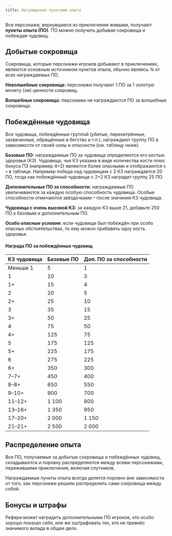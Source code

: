 ```yaml
---
title: Награждение пунктами опыта
---
```



Все персонажи, вернувшиеся из приключения живыми, получают **пункты опыта (ПО)**. ПО можно получить добывая сокровища и побеждая чудовищ.

## Добытые сокровища

Сокровища, которые персонажи игроков добывают в приключениях, являются основным источником пунктов опыта, обычно являясь ¾ от всех награждаемых ПО.

**Неволшебные сокровища:** персонажи получают 1 ПО за 1 золотую монету (зм) ценности сокровищ.

**Волшебные сокровища:** персонажи не награждаются ПО за волшебные сокровища.

## Побеждённые чудовища

Все чудовища, побеждённые группой (убитые, перехитрённые, захваченные, обращённые в бегство и т.п.), награждают группу ПО в зависимости от своей силы и опасности (см. таблицу ниже).

**Базовые ПО:** награждаемые ПО за чудовища определяются его костью здоровья (КЗ). Чудовища, чья КЗ указана в виде количества кости плюс бонуса ПЗ (например 4+2) являются более опасными и отображаются с `+` в таблице. Например победа над чудовищем с 2 КЗ награждается 20 ПО, тогда как побеждённый чудовище с 2+2 КЗ наградит группу 25 ПО.

**Дополнительные ПО за способности:** награждаемые ПО увеличиваются за каждую особую способность чудовища. Особые способности отмечаются звёздочками `*` после значения КЗ чудовища.

**Чудовища с очень высокой КЗ:** за каждую КЗ выше 21, добавьте 250 ПО к базовым и дополнительным ПО.

**Особо опасные условия:** если чудовище был побеждён при особо опасных обстоятельствах, то ему можно прибавить одну кость здоровья.

#### Награда ПО за побеждённых чудовищ

| КЗ чудовища | Базовые ПО | Доп. ПО за способности |
| ----------- | ---------- | ---------------------- |
| Меньше 1    | 5          | 1                      |
| 1           | 10         | 3                      |
| 1+          | 15         | 4                      |
| 2           | 20         | 5                      |
| 2+          | 25         | 10                     |
| 3           | 35         | 15                     |
| 3+          | 50         | 25                     |
| 4           | 75         | 50                     |
| 4+          | 125        | 75                     |
| 5           | 175        | 125                    |
| 5+          | 225        | 175                    |
| 6           | 275        | 225                    |
| 6+          | 350        | 300                    |
| 7–7+        | 450        | 400                    |
| 8–8+        | 650        | 550                    |
| 9–10+       | 900        | 700                    |
| 11–12+      | 1 100      | 800                    |
| 13–16+      | 1 350      | 950                    |
| 17–20+      | 2 000      | 1 150                  |
| 21–21+      | 2 500      | 2 000                  |

## Распределение опыта

Все ПО, получаемые за добытые сокровища и побеждённых чудовищ, складываются и поровну распределяются между всеми персонажами, пережившими приключения, включая спутников.

<LinkCard title="Опыт персонажей" href="/characters/advancement/experience" />
<LinkCard
  title="Распределении опыта для спутников"
  href="/characters/hired-help/retainers#опыт"
/>

Награждаемые пункты опыта всегда делятся поровно вне зависимости от того, как персонажи решили распределить сами сокровища между собой.

## Бонусы и штрафы

Рефери может наградить дополнительными ПО игроков, кто особо хорошо показал себя, или же оштрафовать тех, кто не привнёс значимого вклада в общее дело.
